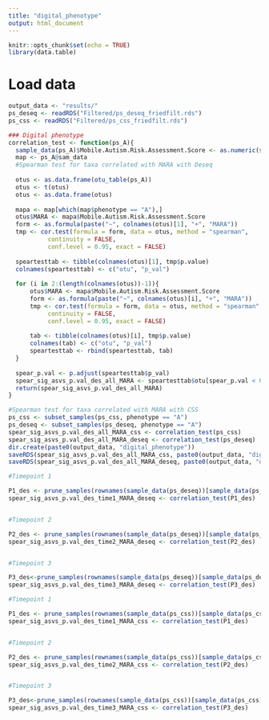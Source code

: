 ```yaml
---
title: "digital_phenotype"
output: html_document
---
```


```r
knitr::opts_chunk$set(echo = TRUE)
library(data.table)
```

# Load data
```r
output_data <- "results/"
ps_deseq <- readRDS("Filtered/ps_deseq_friedfilt.rds")
ps_css <- readRDS("Filtered/ps_css_friedfilt.rds")
```


```r
### Digital phenotype
correlation_test <- function(ps_A){
  sample_data(ps_A)$Mobile.Autism.Risk.Assessment.Score <- as.numeric(sample_data(ps_A)$Mobile.Autism.Risk.Assessment.Score)
  map <- ps_A@sam_data
  #Spearman test for taxa correlated with MARA with Deseq
  
  otus <- as.data.frame(otu_table(ps_A))
  otus <- t(otus)
  otus <- as.data.frame(otus)
  
  mapa <- map[which(map$phenotype == "A"),]
  otus$MARA <- mapa$Mobile.Autism.Risk.Assessment.Score
  form <- as.formula(paste("~", colnames(otus)[1], "+", "MARA"))
  tmp <- cor.test(formula = form, data = otus, method = "spearman",
           continuity = FALSE,
           conf.level = 0.95, exact = FALSE)
  
  speartesttab <- tibble(colnames(otus)[1], tmp$p.value)
  colnames(speartesttab) <- c("otu", "p_val")
  
  for (i in 2:(length(colnames(otus))-1)){
      otus$MARA <- mapa$Mobile.Autism.Risk.Assessment.Score
      form <- as.formula(paste("~", colnames(otus)[i], "+", "MARA"))
      tmp <- cor.test(formula = form, data = otus, method = "spearman",
           continuity = FALSE,
           conf.level = 0.95, exact = FALSE)
  
      tab <- tibble(colnames(otus)[i], tmp$p.value)
      colnames(tab) <- c("otu", "p_val")
      speartesttab <- rbind(speartesttab, tab)
  }
  
  spear_p.val <- p.adjust(speartesttab$p_val)
  spear_sig_asvs_p.val_des_all_MARA <- speartesttab$otu[spear_p.val < 0.05]
  return(spear_sig_asvs_p.val_des_all_MARA)
}

```

```r
#Spearman test for taxa correlated with MARA with CSS
ps_css <- subset_samples(ps_css, phenotype == "A")
ps_deseq <- subset_samples(ps_deseq, phenotype == "A")
spear_sig_asvs_p.val_des_all_MARA_css <- correlation_test(ps_css)
spear_sig_asvs_p.val_des_all_MARA_deseq <- correlation_test(ps_deseq)
dir.create(paste0(output_data, "digital_phenotype"))
saveRDS(spear_sig_asvs_p.val_des_all_MARA_css, paste0(output_data, "digital_phenotype/spearman_asv_mara_css.rds"))
saveRDS(spear_sig_asvs_p.val_des_all_MARA_deseq, paste0(output_data, "digital_phenotype/spearman_asv_mara_deseq.rds"))
```

```r

#Timepoint 1

P1_des <- prune_samples(rownames(sample_data(ps_deseq))[sample_data(ps_deseq)$Within.study.sampling.date == "Timepoint 1"], ps_deseq)
spear_sig_asvs_p.val_des_time1_MARA_deseq <- correlation_test(P1_des)


#Timepoint 2

P2_des <- prune_samples(rownames(sample_data(ps_deseq))[sample_data(ps_deseq)$Within.study.sampling.date == "Timepoint 2"], ps_deseq)
spear_sig_asvs_p.val_des_time2_MARA_deseq <- correlation_test(P2_des)


#Timepoint 3

P3_des<-prune_samples(rownames(sample_data(ps_deseq))[sample_data(ps_deseq)$Within.study.sampling.date == "Timepoint 3"], ps_deseq)
spear_sig_asvs_p.val_des_time3_MARA_deseq <- correlation_test(P3_des)
```

```r
#Timepoint 1

P1_des <- prune_samples(rownames(sample_data(ps_css))[sample_data(ps_css)$Within.study.sampling.date == "Timepoint 1"], ps_css)
spear_sig_asvs_p.val_des_time1_MARA_css <- correlation_test(P1_des)


#Timepoint 2

P2_des <- prune_samples(rownames(sample_data(ps_css))[sample_data(ps_css)$Within.study.sampling.date == "Timepoint 2"], ps_css)
spear_sig_asvs_p.val_des_time2_MARA_css <- correlation_test(P2_des)


#Timepoint 3

P3_des<-prune_samples(rownames(sample_data(ps_css))[sample_data(ps_css)$Within.study.sampling.date == "Timepoint 3"], ps_css)
spear_sig_asvs_p.val_des_time3_MARA_css <- correlation_test(P3_des)
```



